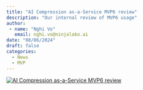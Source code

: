 ```yaml
---
title: "AI Compression as-a-Service MVP6 review"
description: "Our internal review of MVP6 usage"
author: 
 - name: "Nghi Vo"
   email: nghi.vo@ninjalabo.ai
date: "08/06/2024"
draft: false
categories:
  - News
  - MVP
---
```

[![AI Compression as-a-Service MVP6 review](../images/mvp6.png)](https://youtu.be/f4RZZzzRwTw?si=t-u9twrbG-yVsAzT)

